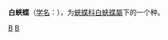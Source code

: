 {{NoteTA|G1=Butterfly}}
{{about|Helcyra chionippe|台灣俗稱的白蛺蝶（Helcyra superba takamukui）|傲白蛺蝶|}}
{{Speciesbox
| taxon = Helcyra chionippe
| binomial_authority = Felder & Felder, 1860
}}

'''白蛺蝶'''（[[学名|学名]]：{{lang|la|'''''Helcyra chionippe'''''}}），为[[蛺蝶科|蛺蝶科]][[白蛺蝶屬|白蛺蝶屬]]下的一个种。

{{Taxonbar}}
[[Category:白蛺蝶屬|B]]
[[Category:_1980年描述的昆虫|B]]


{{Animal-stub}}